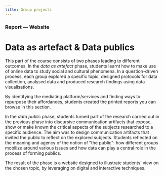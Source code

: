 ```yaml
---
title: Group projects
---
```


### Report — Website
# Data as artefact & Data publics
This part of the course consists of two phases leading to different outcomes. In the *data as artefact* phase, students learnt how to make use of online data to study social and cultural phenomena. In a question-driven process, each group explored a specific topic, designed protocols for data collection, analysed data and produced research findings using data visualisations.

By identifying the mediating platform/services and finding ways to repurpose their affordances, students created the printed reports you can browse in this section.

In the *data public* phase, students turned part of the research carried out in the previous phase into discursive communication artifacts that expose, show or make known the critical aspects of the subjects researched to a specific audience. The aim was to design communication artifacts that invited the public to reflect on the explored subjects. Students reflected on the meaning and agency of the notion of "the public": how different groups mobilize around various issues and how data can play a central role in the process of forming publics. 

The result of the phase is a website designed to illustrate students’ view on the chosen topic, by leveraging on digital and interactive techniques.
